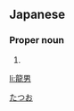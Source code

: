 ==Japanese==
{{ja-kanjitab|龍|男}}

===Proper noun===
{{ja-pos|proper|たつお}}

# {{given name|male|lang=ja}}

[[Category:Japanese male given names|たつお]]

[[li:龍男]]
